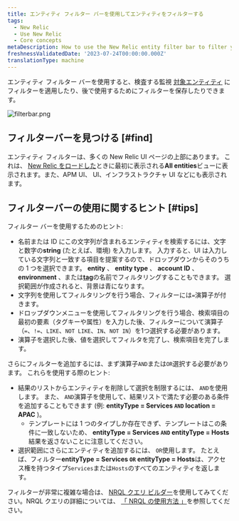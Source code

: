 ```yaml
---
title: エンティティ フィルター バーを使用してエンティティをフィルターする
tags:
  - New Relic
  - Use New Relic
  - Core concepts
metaDescription: How to use the New Relic entity filter bar to filter your entities and save useful filtered views.
freshnessValidatedDate: '2023-07-24T00:00:00.000Z'
translationType: machine
---
```


エンティティ フィルター バーを使用すると、検査する監視 [対象エンティティ](/docs/new-relic-solutions/new-relic-one/core-concepts/what-entity-new-relic) にフィルターを適用したり、後で使用するためにフィルターを保存したりできます。

<img title="filterbar.png" alt="filterbar.png" src="/images/platform_screenshot-crop_filtering-entities.webp" />

## フィルターバーを見つける [#find]

エンティティ フィルターは、多くの New Relic UI ページの上部にあります。 これは、 [New Relic をロードした](https://one.newrelic.com)ときに最初に表示される<DNT>**All entities**</DNT>ビューに表示されます。また、APM UI、 <InlinePopover type="browser" />UI、インフラストラクチャ UI などにも表示されます。

## フィルターバーの使用に関するヒント [#tips]

フィルター バーを使用するためのヒント:

* 名前または ID にこの文字列が含まれるエンティティを検索するには、文字と数字の<DNT>**string**</DNT> (たとえば、環境) を入力します。 入力すると、UI は入力している文字列と一致する項目を提案するので、ドロップダウンからそのうちの 1 つを選択できます。 <DNT>**entity**</DNT> 、 <DNT>**entity type**</DNT> 、 <DNT>**account ID**</DNT> 、 <DNT>**environment**</DNT> 、または[<DNT>**tag**</DNT>](/docs/new-relic-one/use-new-relic-one/core-concepts/tagging-use-tags-organize-group-what-you-monitor)の名前でフィルタリングすることもできます。 選択範囲が作成されると、背景は青になります。
* 文字列を使用してフィルタリングを行う場合、フィルターには`=`演算子が付きます。
* ドロップダウンメニューを使用してフィルタリングを行う場合、検索項目の最初の要素（タグキーや属性）を入力した後、フィルターについて演算子（`=`、`!=`、`LIKE`、`NOT LIKE`、`IN`、`NOT IN`）を1つ選択する必要があります。
* 演算子を選択した後、値を選択してフィルタを完了し、検索項目を完了します。

さらにフィルターを追加するには、まず演算子`AND`または`OR`選択する必要があります。 これらを使用する際のヒント:

* 結果のリストからエンティティを削除して選択を制限するには、 `AND`を使用します。 また、 `AND`演算子を使用して、結果リストで満たす必要のある条件を追加することもできます (例: <DNT>**entityType = Services `AND` location = APAC**</DNT> )。
  * テンプレートには 1 つのタイプしか存在できず、テンプレートはこの条件に一致しないため、 <DNT>**entityType = Services `AND` entityType = Hosts**</DNT>結果を返さないことに注意してください。
* 選択範囲にさらにエンティティを追加するには、 `OR`使用します。 たとえば、フィルター<DNT>**entityType = Services `OR` entityType = Hosts**</DNT>は、アクセス権を持つタイプ`Services`または`Hosts`のすべてのエンティティを返します。

フィルターが非常に複雑な場合は、 [NRQL クエリ ビルダー](https://one.newrelic.com/data-exploration/query-builder)を使用してみてください。NRQL クエリの詳細については、 [「 NRQL の使用方法 」](/docs/query-your-data/nrql-new-relic-query-language/get-started/introduction-nrql-how-nrql-works)を参照してください。